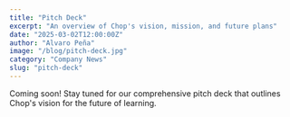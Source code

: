 ```yaml
---
title: "Pitch Deck"
excerpt: "An overview of Chop's vision, mission, and future plans"
date: "2025-03-02T12:00:00Z"
author: "Alvaro Peña"
image: "/blog/pitch-deck.jpg"
category: "Company News"
slug: "pitch-deck"
---
```


Coming soon! Stay tuned for our comprehensive pitch deck that outlines Chop's vision for the future of learning.